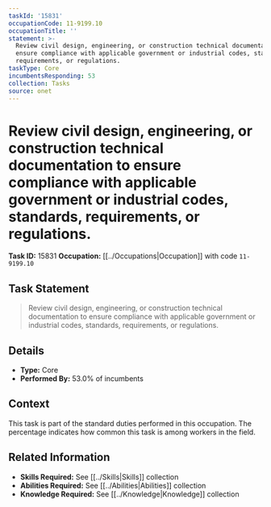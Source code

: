 ```yaml
---
taskId: '15831'
occupationCode: 11-9199.10
occupationTitle: ''
statement: >-
  Review civil design, engineering, or construction technical documentation to
  ensure compliance with applicable government or industrial codes, standards,
  requirements, or regulations.
taskType: Core
incumbentsResponding: 53
collection: Tasks
source: onet
---
```

# Review civil design, engineering, or construction technical documentation to ensure compliance with applicable government or industrial codes, standards, requirements, or regulations.

**Task ID:** 15831
**Occupation:** [[../Occupations|Occupation]] with code `11-9199.10`

## Task Statement

> Review civil design, engineering, or construction technical documentation to ensure compliance with applicable government or industrial codes, standards, requirements, or regulations.

## Details

- **Type:** Core
- **Performed By:** 53.0% of incumbents

## Context

This task is part of the standard duties performed in this occupation. The percentage indicates how common this task is among workers in the field.

## Related Information

- **Skills Required:** See [[../Skills|Skills]] collection
- **Abilities Required:** See [[../Abilities|Abilities]] collection
- **Knowledge Required:** See [[../Knowledge|Knowledge]] collection
